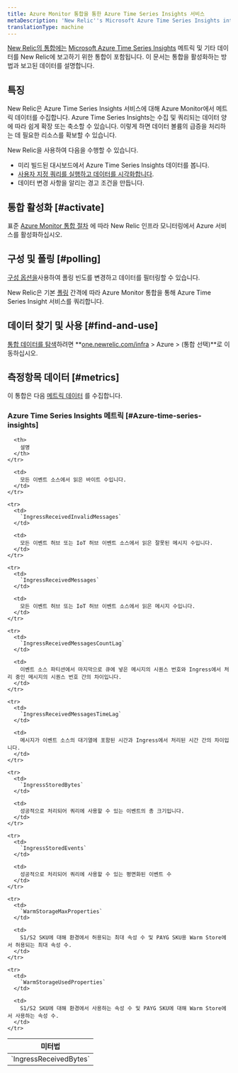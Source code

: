 ```yaml
---
title: Azure Monitor 통합을 통한 Azure Time Series Insights 서비스
metaDescription: 'New Relic''s Microsoft Azure Time Series Insights integration: what data it reports and how to enable it.'
translationType: machine
---
```


[New Relic의 통합에는](/docs/infrastructure/integrations-getting-started/getting-started/introduction-infrastructure-integrations) [Microsoft Azure Time Series Insights](https://azure.microsoft.com/en-us/products/time-series-insights/) 메트릭 및 기타 데이터를 New Relic에 보고하기 위한 통합이 포함됩니다. 이 문서는 통합을 활성화하는 방법과 보고된 데이터를 설명합니다.

## 특징

New Relic은 Azure Time Series Insights 서비스에 대해 Azure Monitor에서 메트릭 데이터를 수집합니다. Azure Time Series Insights는 수집 및 쿼리되는 데이터 양에 따라 쉽게 확장 또는 축소할 수 있습니다. 이렇게 하면 데이터 볼륨의 급증을 처리하는 데 필요한 리소스를 확보할 수 있습니다.

New Relic을 사용하여 다음을 수행할 수 있습니다.

* 미리 빌드된 대시보드에서 Azure Time Series Insights 데이터를 봅니다.
* [사용자 지정 쿼리를 실행하고 데이터를 시각화합니다](/docs/infrastructure/integrations-getting-started/getting-started/use-integration-data-new-relic-Insight).
* 데이터 변경 사항을 알리는 경고 조건을 만듭니다.

## 통합 활성화 [#activate]

표준 [Azure Monitor 통합 절차](/docs/infrastructure/microsoft-azure-integrations/azure-integrations-list/azure-monitor) 에 따라 New Relic 인프라 모니터링에서 Azure 서비스를 활성화하십시오.

## 구성 및 폴링 [#polling]

[구성 옵션을](/docs/infrastructure/microsoft-azure-integrations/azure-integrations-list/azure-monitor/#settings)사용하여 폴링 빈도를 변경하고 데이터를 필터링할 수 있습니다.

New Relic은 기본 [폴링](/docs/infrastructure/microsoft-azure-integrations/azure-integrations-list/azure-monitor/#settings) 간격에 따라 Azure Monitor 통합을 통해 Azure Time Series Insight 서비스를 쿼리합니다.

## 데이터 찾기 및 사용 [#find-and-use]

[통합 데이터를 탐색](/docs/infrastructure/integrations/find-use-infrastructure-integration-data)하려면 **[one.newrelic.com/infra](https://one.newrelic.com/infra) > Azure > (통합 선택)**로 이동하십시오.

## 측정항목 데이터 [#metrics]

이 통합은 다음 [메트릭 데이터](/docs/infrastructure/integrations-getting-started/getting-started/understand-integration-data-data-types#metric) 를 수집합니다.

### Azure Time Series Insights 메트릭 [#Azure-time-series-insights]

<table>
  <thead>
    <tr>
      <th style={{ width: "300px" }}>
        미터법
      </th>

      <th>
        설명
      </th>
    </tr>
  </thead>

  <tbody>
    <tr>
      <td>
        `IngressReceivedBytes`
      </td>

      <td>
        모든 이벤트 소스에서 읽은 바이트 수입니다.
      </td>
    </tr>

    <tr>
      <td>
        `IngressReceivedInvalidMessages`
      </td>

      <td>
        모든 이벤트 허브 또는 IoT 허브 이벤트 소스에서 읽은 잘못된 메시지 수입니다.
      </td>
    </tr>

    <tr>
      <td>
        `IngressReceivedMessages`
      </td>

      <td>
        모든 이벤트 허브 또는 IoT 허브 이벤트 소스에서 읽은 메시지 수입니다.
      </td>
    </tr>

    <tr>
      <td>
        `IngressReceivedMessagesCountLag`
      </td>

      <td>
        이벤트 소스 파티션에서 마지막으로 큐에 넣은 메시지의 시퀀스 번호와 Ingress에서 처리 중인 메시지의 시퀀스 번호 간의 차이입니다.
      </td>
    </tr>

    <tr>
      <td>
        `IngressReceivedMessagesTimeLag`
      </td>

      <td>
        메시지가 이벤트 소스의 대기열에 포함된 시간과 Ingress에서 처리된 시간 간의 차이입니다.
      </td>
    </tr>

    <tr>
      <td>
        `IngressStoredBytes`
      </td>

      <td>
        성공적으로 처리되어 쿼리에 사용할 수 있는 이벤트의 총 크기입니다.
      </td>
    </tr>

    <tr>
      <td>
        `IngressStoredEvents`
      </td>

      <td>
        성공적으로 처리되어 쿼리에 사용할 수 있는 평면화된 이벤트 수
      </td>
    </tr>

    <tr>
      <td>
        `WarmStorageMaxProperties`
      </td>

      <td>
        S1/S2 SKU에 대해 환경에서 허용되는 최대 속성 수 및 PAYG SKU용 Warm Store에서 허용되는 최대 속성 수.
      </td>
    </tr>

    <tr>
      <td>
        `WarmStorageUsedProperties`
      </td>

      <td>
        S1/S2 SKU에 대해 환경에서 사용하는 속성 수 및 PAYG SKU에 대해 Warm Store에서 사용하는 속성 수.
      </td>
    </tr>
  </tbody>
</table>